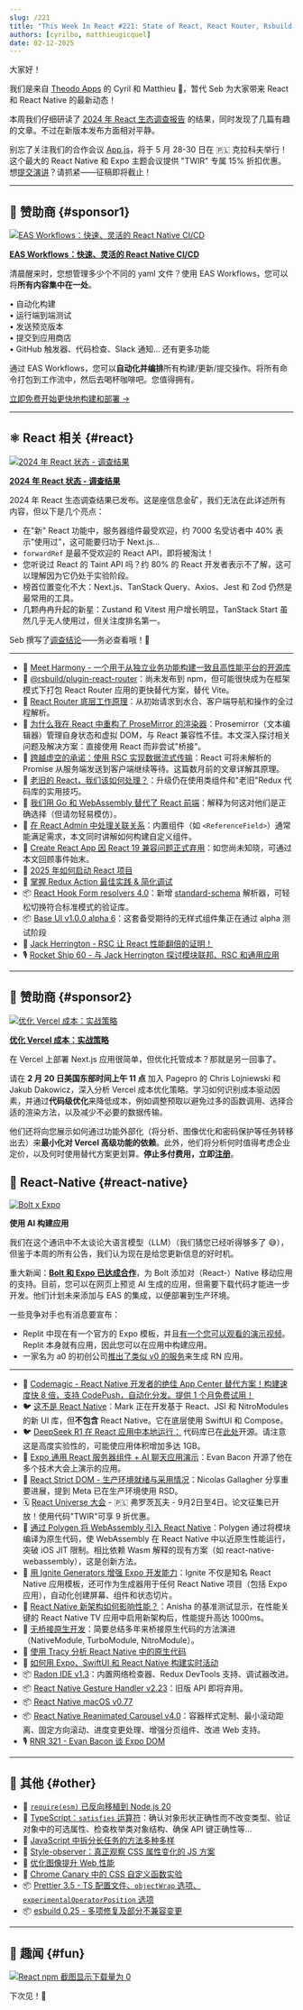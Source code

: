 ```yaml
---
slug: /221
title: "This Week In React #221: State of React, React Router, Rsbuild, ProseMirror, Redux, React Hook Form, Base UI, RSC, React Admin | AI & RN, Expo, Strict DOM, Polygen, Ignite, New Arch, Radon, macOS, Universal RSC, Gesture Handler | TypeScript, Prettier, esbuild..."
authors: [cyrilbo, matthieugicquel]
date: 02-12-2025
---
```


大家好！

我们是来自 [Theodo Apps](https://apps.theodo.com/en?utm_source=thisweekinreact) 的 Cyril 和 Matthieu 👋，暂代 Seb 为大家带来 React 和 React Native 的最新动态！

本周我们仔细研读了 [2024 年 React 生态调查报告](https://2024.stateofreact.com) 的结果，同时发现了几篇有趣的文章。不过在新版本发布方面相对平静。

别忘了关注我们的合作会议 [App.js](https://appjs.co?utm_source=thisweekinreact)，将于 5 月 28-30 日在 🇵🇱 克拉科夫举行！这个最大的 React Native 和 Expo 主题会议提供 "TWIR" 专属 15% 折扣优惠。想[提交演讲](https://docs.google.com/forms/u/1/d/e/1FAIpQLSeKSqxwrTdJJavOFgK-UA25K-hJPmZ5wnZDY7UUo9ULDuckkA/viewform?usp=send_form)？请抓紧——征稿即将截止！

<!-- truncate -->


<Support />

---

## 💸 赞助商 {#sponsor1}

[![EAS Workflows：快速、灵活的 React Native CI/CD](/emails/issues/221/eas-workflows.jpg)](https://expo.dev/eas/workflows?utm_source=twir+newsletter&utm_medium=email&utm_campaign=twir-workflows&utm_id=TWIR)

**[EAS Workflows：快速、灵活的 React Native CI/CD](https://expo.dev/eas/workflows?utm_source=twir+newsletter&utm_medium=email&utm_campaign=twir-workflows&utm_id=TWIR)**

清晨醒来时，您想管理多少个不同的 yaml 文件？使用 EAS Workflows，您可以将**所有内容集中在一处**。

• 自动化构建  
• 运行端到端测试  
• 发送预览版本  
• 提交到应用商店  
• GitHub 触发器、代码检查、Slack 通知... 还有更多功能

通过 EAS Workflows，您可以**自动化并编排**所有构建/更新/提交操作。将所有命令打包到工作流中，然后去喝杯咖啡吧。您值得拥有。

[立即免费开始更快地构建和部署 →](https://expo.dev/eas/workflows?utm_source=twir+newsletter&utm_medium=email&utm_campaign=twir-workflows&utm_id=TWIR)

---

## ⚛️ React 相关 {#react}

[![2024 年 React 状态 - 调查结果](/emails/issues/221/state-of-react.png)](https://2024.stateofreact.com)

**[2024 年 React 状态 - 调查结果](https://2024.stateofreact.com)**

2024 年 React 生态调查结果已发布。这是座信息金矿，我们无法在此详述所有内容，但以下是几个亮点：

- 在"新" React 功能中，服务器组件最受欢迎，约 7000 名受访者中 40% 表示"使用过"，这可能要归功于 Next.js...
- `forwardRef` 是最不受欢迎的 React API，即将被淘汰！
- 您听说过 React 的 Taint API 吗？约 80% 的 React 开发者表示不了解，这可以理解因为它仍处于实验阶段。
- 榜首位置变化不大：Next.js、TanStack Query、Axios、Jest 和 Zod 仍然是最常用的工具。
- 几颗冉冉升起的新星：Zustand 和 Vitest 用户增长明显，TanStack Start 虽然几乎无人使用过，但关注度排名第一。

Seb 撰写了[调查结论](https://2024.stateofreact.com/en-US/conclusion/)——务必查看哦！🙂

---

- 💸 [Meet Harmony - 一个用于从独立业务功能构建一致且高性能平台的开源库](https://bit.dev/blog/meet-harmony-a-practical-solution-for-composability?utm_source=This-Week-In-React&utm_id=7&utm_medium=newsletter)
- 👀 [@rsbuild/plugin-react-router](https://github.com/rspack-contrib/rsbuild-plugin-react-router)：尚未发布到 npm，但可能很快成为在框架模式下打包 React Router 应用的更快替代方案，替代 Vite。
- 📜 [React Router 底层工作原理](https://tigerabrodi.blog/how-react-router-works-under-the-hood)：从初始请求到水合、客户端导航和操作的全过程解析。
- 📜 [为什么我在 React 中重构了 ProseMirror 的渲染器](https://smoores.dev/post/why_i_rebuilt_prosemirror_view/)：Prosemirror（文本编辑器）管理自身状态和虚拟 DOM，与 React 兼容性不佳。本文深入探讨相关问题及解决方案：直接使用 React 而非尝试"桥接"。
- 📜 [跨越虚空的承诺：使用 RSC 实现数据流式传输](https://edspencer.net/2024/7/12/promises-across-the-void-react-server-components)：React 可将未解析的 Promise 从服务端发送到客户端继续等待。这篇数月前的文章详解其原理。
- 📜 [老旧的 React，我们该如何处理？](https://www.manuelsanchezdev.com/blog/what-to-do-with-old-react-upgrading-to-modern-react)：升级仍在使用类组件和"老旧"Redux 代码库的实用技巧。
- 📜 [我们用 Go 和 WebAssembly 替代了 React 前端](https://dagger.io/blog/replaced-react-with-go)：解释为何这对他们是正确选择（但请勿轻易模仿）。
- 📜 [在 React Admin 中处理关联关系](https://marmelab.com/blog/2025/02/06/handling-relationships-in-react-admin.html)：内置组件（如 `<ReferenceField>`）通常能满足需求，本文同时讲解如何构建自定义组件。
- 📜 [Create React App 因 React 19 兼容问题正式弃用](https://socket.dev/blog/create-react-app-officially-deprecated?utm_medium=feed)：如您尚未知晓，可通过本文回顾事件始末。
- 📜 [2025 年如何启动 React 项目](https://www.robinwieruch.de/react-starter/)
- 📜 [掌握 Redux Action 最佳实践 & 简化调试](https://janhesters.com/blog/master-redux-action-best-practices-and-make-debugging-easy)
- 📦 [React Hook Form resolvers 4.0](https://github.com/react-hook-form/resolvers/releases/tag/v4.0.0)：新增 [standard-schema](https://github.com/standard-schema/standard-schema) 解析器，可轻松切换符合标准模式的验证库。
- 📦 [Base UI v1.0.0 alpha 6](https://github.com/mui/base-ui/releases/tag/v1.0.0-alpha.6)：这套备受期待的无样式组件集正在通过 alpha 测试阶段
- 🎥 [Jack Herrington - RSC 让 React 性能翻倍的证明！](https://www.youtube.com/watch?v=AJvbnNFHx0A)
- 🎙️ [Rocket Ship 60 - 与 Jack Herrington 探讨模块联邦、RSC 和通用应用](https://share.transistor.fm/s/144c4947)

<SubscribeFormEmbed placement="middle" />

---

## 💸 赞助商 {#sponsor2}

[![优化 Vercel 成本：实战策略](/emails/issues/221/pagepro.jpg)](https://pagepro.co/nextjs-hosting-cost-optimization?utm_source=newsletter&utm_medium=email&utm_campaign=this-week-in-react-expert-session&utm_id=this-week-in-react)

**[优化 Vercel 成本：实战策略](https://pagepro.co/nextjs-hosting-cost-optimization?utm_source=newsletter&utm_medium=email&utm_campaign=this-week-in-react-expert-session&utm_id=this-week-in-react)**

在 Vercel 上部署 Next.js 应用很简单，但优化托管成本？那就是另一回事了。

请在 **2 月 20 日美国东部时间上午 11 点** 加入 Pagepro 的 Chris Lojniewski 和 Jakub Dakowicz，深入分析 Vercel 成本优化策略。学习如何识别成本驱动因素，并通过**代码级优化**来降低成本，例如调整预取以避免过多的函数调用、选择合适的渲染方法，以及减少不必要的数据传输。

他们还将向您展示如何通过功能外部化（将分析、图像优化和密码保护等任务转移出去）来**最小化对 Vercel 高级功能的依赖**。此外，他们将分析何时值得考虑企业定价，以及何时使用替代方案更划算。**停止多付费用，立即[注册](https://pagepro.co/nextjs-hosting-cost-optimization?utm_source=newsletter&utm_medium=email&utm_campaign=this-week-in-react-expert-session&utm_id=this-week-in-react)**。

## 📱 React-Native {#react-native}

[![Bolt x Expo](/emails/issues/221/bolt-expo.jpg)](https://expo.dev/blog/bolt-expo-integration-announcement)

**使用 AI 构建应用**

我们在这个通讯中不太谈论大语言模型（LLM）（我们猜您已经听得够多了 😅），但鉴于本周的所有公告，我们认为现在是给您更新信息的好时机。

重大新闻：**[Bolt 和 Expo 已达成合作](https://expo.dev/blog/bolt-expo-integration-announcement)**，为 Bolt 添加对（React-）Native 移动应用的支持。目前，您可以在网页上预览 AI 生成的应用，但需要下载代码才能进一步开发。他们计划未来添加与 EAS 的集成，以便部署到生产环境。

一些竞争对手也有消息要宣布：

- Replit 中现在有一个官方的 Expo 模板，并且[有一个您可以观看的演示视频](https://www.youtube.com/watch?v=mTm_dCF53qk)。Replit 本身就有应用，因此您可以在应用中构建应用。
- 一家名为 a0 的初创公司[推出了类似 v0 的服务](https://a0.dev)来生成 RN 应用。

---

- 💸 [Codemagic - React Native 开发者的绝佳 App Center 替代方案！构建速度快 8 倍，支持 CodePush，自动化分发。提供 1 个月免费试用！](https://codemagic.io/migration-from-app-center/?utm_source=newsletter&utm_medium=email&utm_campaign=app_center_this_week_react)
- 🐦 [这不是 React Native](https://x.com/mrousavy/status/1889358737930068051)：Mark 正在开发基于 React、JSI 和 NitroModules 的新 UI 库，但**不包含** React Native。它在底层使用 SwiftUI 和 Compose。
- 🐦 [DeepSeek R1 在 React 应用中本地运行：](https://x.com/SzymonRybczak/status/1889412928694002004) 代码库已在[此处](https://github.com/callstackincubator/ai)开源。请注意这是高度实验性的，可能使应用体积增加多达 1GB。
- 👀 [Expo 通用 React 服务器组件 + AI 聊天应用演示](https://github.com/EvanBacon/expo-ai)：Evan Bacon 开源了他在多个技术大会上演示的应用。
- 💬 [React Strict DOM - 生产环境就绪与采用情况](https://github.com/facebook/react-strict-dom/discussions/270)：Nicolas Gallagher 分享重要进展，提到 Meta 已在生产环境使用 RSD。
- 🗓 [React Universe 大会](https://www.reactuniverseconf.com/?utm_campaign=RUC2025&utm_source=TWIRpartnership&utm_content=savethedate) \- 🇵🇱 弗罗茨瓦夫 - 9月2日至4日。论文征集已开放！使用代码"TWIR"可享 9 折优惠。
- 📜 [通过 Polygen 将 WebAssembly 引入 React Native](https://www.callstack.com/blog/bringing-webassembly-to-react-native-with-polygen)：Polygen 通过将模块编译为原生代码，使 WebAssembly 在 React Native 中以近原生性能运行，突破 iOS JIT 限制。相比依赖 Wasm 解释的现有方案（如 react-native-webassembly），这是创新方法。
- 📜 [用 Ignite Generators 增强 Expo 开发能力](https://expo.dev/blog/increase-your-expo-power-with-ignite-generators)：Ignite 不仅是知名 React Native 应用模板，还可作为生成器用于任何 React Native 项目（包括 Expo 应用），自动化创建屏幕、组件和状态切片。
- 📜 [React Native 新架构如何影响性能？](https://dev.to/anishamalde/how-does-react-natives-new-architecture-affect-performance-1dkf)：Anisha 的基准测试显示，在性能关键的 React Native TV 应用中启用新架构后，性能提升高达 1000ms。
- 📜 [无桥接原生开发](https://www.callstack.com/blog/bridgeless-native-development)：简要总结多年来桥接原生代码的方法演进（NativeModule, TurboModule, NitroModule）。
- 📜 [使用 Tracy 分析 React Native 中的原生代码](https://www.callstack.com/blog/how-to-profile-native-code-react-native-with-tracy)
- 📜 [如何用 Expo、SwiftUI 和 React Native 构建实时活动](https://christopher.engineering/en/blog/live-activity-with-react-native/)
- 📦 [Radon IDE v1.3](https://github.com/software-mansion/radon-ide/releases/tag/v1.3.0)：内置网络检查器、Redux DevTools 支持、调试器改进。
- 📦 [React Native Gesture Handler v2.23](https://github.com/software-mansion/react-native-gesture-handler/releases/tag/2.23.0)：旧版 API 即将弃用。
- 📦 [React Native macOS v0.77](https://github.com/microsoft/react-native-macos/releases/tag/react-native-macos%400.77.0)
- 📦 [React Native Reanimated Carousel v4.0](https://rn-carousel.dev/migration-v4)：容器样式定制、最小滚动距离、固定方向滚动、进度变更处理、增强分页组件、改进 Web 支持。
- 🎙️ [RNR 321 \- Evan Bacon 谈 Expo DOM](https://www.reactnativeradio.com/episodes/rnr-321-expo-dom-with-evan-bacon)

---

## 🔀 其他 {#other}

- 👀 [`require(esm)` 已反向移植到 Node.js 20](https://github.com/nodejs/node/pull/56927)
- 📜 [TypeScript：`satisfies` 运算符](https://2ality.com/2025/02/satisfies-operator.html)：确认对象形状正确性而不改变类型、验证对象中的可选属性、检查枚举类对象结构、确保 API 键正确性等...
- 📜 [JavaScript 中拆分长任务的方法多种多样](https://macarthur.me/posts/long-tasks/)
- 📜 [Style-observer：真正观察 CSS 属性变化的 JS 方案](https://lea.verou.me/blog/2025/style-observer/)
- 📜 [优化图像提升 Web 性能](https://frontendmasters.com/blog/optimizing-images-for-web-performance/)
- 📜 [Chrome Canary 中的 CSS 自定义函数实验](https://www.bram.us/2025/02/09/css-custom-functions-teaser/)
- 📦 [Prettier 3.5 - TS 配置文件、`objectWrap` 选项、`experimentalOperatorPosition` 选项](https://prettier.io/blog/2025/02/09/3.5.0)
- 📦 [esbuild 0.25 - 多项修复及部分不兼容变更](https://github.com/evanw/esbuild/releases/tag/v0.25.0)

---

## 🤭 趣闻 {#fun}

[![React npm 截图显示下载量为 0](/emails/issues/221/meme.jpg)](https://x.com/andrii_sherman/status/1887492134426558849)

下次见！👋